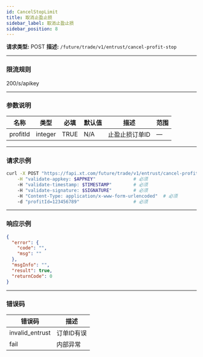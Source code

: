 ```yaml
---
id: CancelStopLimit
title: 取消止盈止损
sidebar_label: 取消止盈止损
sidebar_position: 8
---
```


**请求类型:** POST
**描述:** `/future/trade/v1/entrust/cancel-profit-stop`

---

### 限流规则

200/s/apikey

---

### 参数说明
| 名称 | 类型 | 必填 | 默认值 | 描述 | 范围 |
|------|------|------|--------|------|------|
| profitId | integer | TRUE | N/A | 止盈止损订单ID | — |

---

### 请求示例
```bash
curl -X POST "https://fapi.xt.com/future/trade/v1/entrust/cancel-profit-stop" \
    -H "validate-appkey: $APPKEY"              # 必须
    -H "validate-timestamp: $TIMESTAMP"        # 必须
    -H "validate-signature: $SIGNATURE"        # 必须
    -H "Content-Type: application/x-www-form-urlencoded"  # 必须
    -d "profitId=123456789"                    # 必须
```

---

### 响应示例
```json
{
  "error": {
    "code": "",
    "msg": ""
  },
  "msgInfo": "",
  "result": true,
  "returnCode": 0
}
```

---

### 错误码
| 错误码 | 描述 |
|---------|------|
| invalid_entrust | 订单ID有误 |
| fail | 内部异常 |
````
